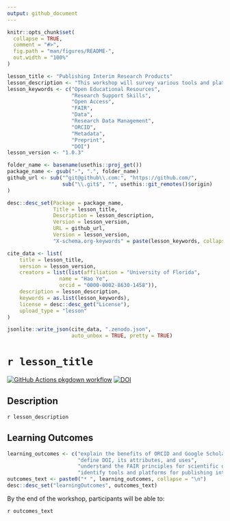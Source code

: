 ```yaml
---
output: github_document
---
```


<!-- README.md is generated from README.Rmd. Please edit that file -->

```r
knitr::opts_chunk$set(
  collapse = TRUE,
  comment = "#>",
  fig.path = "man/figures/README-",
  out.width = "100%"
)
```

```r

lesson_title <- "Publishing Interim Research Products"
lesson_description <- "This workshop will survey various tools and platforms that enable researchers to share and publish interim products, such as data, code, protocols, posters, etc.; to solicit feedback, demonstrate accomplishments, and get cited for work that isn't a peer-reviewed publication."
lesson_keywords <- c("Open Educational Resources", 
                     "Research Support Skills", 
                     "Open Access",
                     "FAIR", 
                     "Data", 
                     "Research Data Management", 
                     "ORCID", 
                     "Metadata", 
                     "Preprint", 
                     "DOI")
lesson_version <- "1.0.3"

folder_name <- basename(usethis::proj_get())
package_name <- gsub("-", ".", folder_name)
github_url <- sub("^git@github\\.com:", "https://github.com/", 
                  sub("\\.git$", "", usethis::git_remotes()$origin)
)

desc::desc_set(Package = package_name, 
               Title = lesson_title, 
               Description = lesson_description, 
               Version = lesson_version, 
               URL = github_url, 
               Version = lesson_version, 
               "X-schema.org-keywords" = paste(lesson_keywords, collapse = ", "))

cite_data <- list(
    title = lesson_title, 
    version = lesson_version, 
    creators = list(list(affiliation = "University of Florida", 
                 name = "Hao Ye", 
                 orcid = "0000-0002-8630-1458")), 
    description = lesson_description, 
    keywords = as.list(lesson_keywords), 
    license = desc::desc_get("License"), 
    upload_type = "lesson"
)

jsonlite::write_json(cite_data, ".zenodo.json", 
                     auto_unbox = TRUE, pretty = TRUE)
```

# `r lesson_title`

<!-- badges: start -->

[![GitHub Actions pkgdown workflow](https://github.com/uf-repro/publishing-interim-products/workflows/pkgdown/badge.svg)](https://github.com/uf-repro/publishing-interim-products/actions?query=workflow%3Apkgdown)
[![DOI](https://zenodo.org/badge/DOI/10.5281/zenodo.3924616.svg)](https://doi.org/10.5281/zenodo.3924616)

<!-- badges: end -->

## Description

`r lesson_description`

## Learning Outcomes

```r
learning_outcomes <- c("explain the benefits of ORCID and Google Scholar profiles", 
                       "define DOI, its attributes, and uses",
                       "understand the FAIR principles for scientific data management", 
                       "identify tools and platforms for publishing interim research products")
outcomes_text <- paste0("* ", learning_outcomes, collapse = "\n")
desc::desc_set("learningOutcomes", outcomes_text)
```

By the end of the workshop, participants will be able to:

`r outcomes_text`
